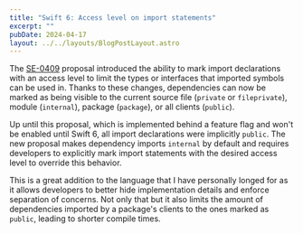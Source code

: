 ```yaml
---
title: "Swift 6: Access level on import statements"
excerpt: ""
pubDate: 2024-04-17
layout: ../../layouts/BlogPostLayout.astro
---
```


The [SE-0409](https://github.com/apple/swift-evolution/blob/main/proposals/0409-access-level-on-imports.md) proposal introduced the ability to mark import declarations with an access level to limit the types or interfaces that imported symbols can be used in. Thanks to these changes, dependencies can now be marked as being visible to the current source file (`private` or `fileprivate`), module (`internal`), package (`package`), or all clients (`public`).

Up until this proposal, which is implemented behind a feature flag and won't be enabled until Swift 6, all import declarations were implicitly `public`. The new proposal makes dependency imports `internal` by default and requires developers to explicitly mark import statements with the desired access level to override this behavior. 

This is a great addition to the language that I have personally longed for as it allows developers to better hide implementation details and enforce separation of concerns. Not only that but it also limits the amount of dependencies imported by a package's clients to the ones marked as `public`, leading to shorter compile times.